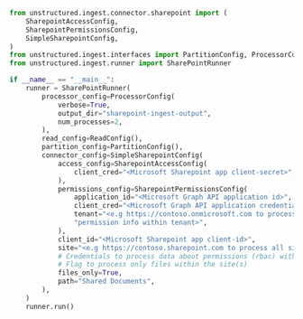 ```python Python
from unstructured.ingest.connector.sharepoint import (
    SharepointAccessConfig,
    SharepointPermissionsConfig,
    SimpleSharepointConfig,
)
from unstructured.ingest.interfaces import PartitionConfig, ProcessorConfig, ReadConfig
from unstructured.ingest.runner import SharePointRunner

if __name__ == "__main__":
    runner = SharePointRunner(
        processor_config=ProcessorConfig(
            verbose=True,
            output_dir="sharepoint-ingest-output",
            num_processes=2,
        ),
        read_config=ReadConfig(),
        partition_config=PartitionConfig(),
        connector_config=SimpleSharepointConfig(
            access_config=SharepointAccessConfig(
                client_cred="<Microsoft Sharepoint app client-secret>",
            ),
            permissions_config=SharepointPermissionsConfig(
                application_id="<Microsoft Graph API application id>",
                client_cred="<Microsoft Graph API application credentials>",
                tenant="<e.g https://contoso.onmicrosoft.com to process "
                "permission info within tenant>",
            ),
            client_id="<Microsoft Sharepoint app client-id>",
            site="<e.g https://contoso.sharepoint.com to process all sites within tenant>",
            # Credentials to process data about permissions (rbac) within the tenant
            # Flag to process only files within the site(s)
            files_only=True,
            path="Shared Documents",
        ),
    )
    runner.run()
```

